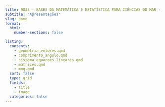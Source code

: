 ```yaml
---
title: 9833 - BASES DA MATEMÁTICA E ESTATÍSTICA PARA CIÊNCIAS DO MAR - Bict Mar - Unifesp
subtitle: "Apresentações"
slug: home
format:
  html:
    number-sections: false

listing:
  contents:
    - geometria_vetores.qmd
    - comprimento_angulo.qmd
    - sistema_equacoes_lineares.qmd
    - matrizes.qmd
    - mmq.qmd
  sort: false
  type: grid
  fields:
    - title
    - image
  categories: false
---
```



<!-- ---
title: "Página Inicial"
format: html
---

# Bem-vindo!

Escolha uma das apresentações no menu acima ou clique diretamente nos links abaixo:

- [Geometria e Vetores](geometria_vetores.qmd)
- [Comprimento e Ângulo](comprimento_angulo.qmd)
- [Sistema de Equações Lineares](sistema_equacoes_lineares.qmd)
- [Matrizes](matrizes.qmd)
- [MMQ](mmq.qmd) -->
